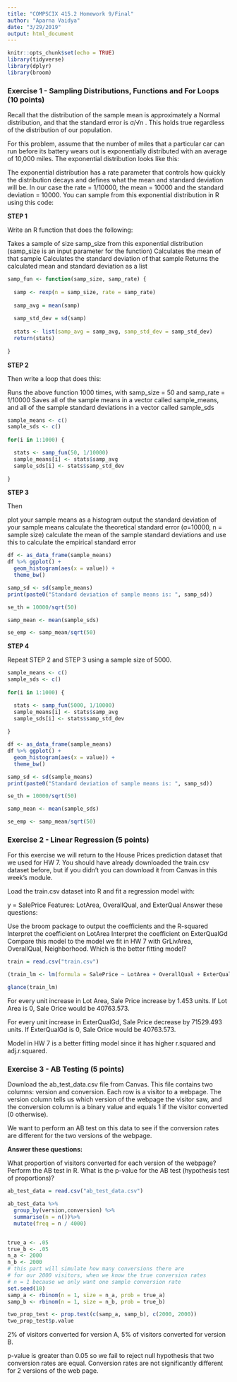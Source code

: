 ```yaml
---
title: "COMPSCIX 415.2 Homework 9/Final"
author: "Aparna Vaidya"
date: "3/29/2019"
output: html_document
---
```


```r
knitr::opts_chunk$set(echo = TRUE)
library(tidyverse)
library(dplyr)
library(broom)
```

### Exercise 1 - Sampling Distributions, Functions and For Loops (10 points)
Recall that the distribution of the sample mean is approximately a Normal distribution, and that the standard error is σ/√n
. This holds true regardless of the distribution of our population.

For this problem, assume that the number of miles that a particular car can run before its battery wears out is exponentially distributed with an average of 10,000 miles. The exponential distribution looks like this:

The exponential distribution has a rate parameter that controls how quickly the distribution decays and defines what the mean and standard deviation will be. In our case the rate = 1/10000, the mean = 10000 and the standard deviation = 10000. You can sample from this exponential distribution in R using this code:


__STEP 1__

Write an R function that does the following:

Takes a sample of size samp_size from this exponential distribution (samp_size is an input parameter for the function)
Calculates the mean of that sample
Calculates the standard deviation of that sample
Returns the calculated mean and standard deviation as a list


```r
samp_fun <- function(samp_size, samp_rate) {
  
  samp <- rexp(n = samp_size, rate = samp_rate)
  
  samp_avg = mean(samp)
  
  samp_std_dev = sd(samp)
  
  stats <- list(samp_avg = samp_avg, samp_std_dev = samp_std_dev)
  return(stats)
  
}
```

__STEP 2__

Then write a loop that does this:

Runs the above function 1000 times, with samp_size = 50 and samp_rate = 1/10000
Saves all of the sample means in a vector called sample_means, and all of the sample standard deviations in a vector called sample_sds


```r
sample_means <- c()
sample_sds <- c()
  
for(i in 1:1000) {

  stats <- samp_fun(50, 1/10000)
  sample_means[i] <- stats$samp_avg
  sample_sds[i] <- stats$samp_std_dev
  
}

```

__STEP 3__

Then

plot your sample means as a histogram
output the standard deviation of your sample means
calculate the theoretical standard error (σ=10000, n = sample size)
calculate the mean of the sample standard deviations and use this to calculate the empirical standard error


```r
df <- as_data_frame(sample_means)
df %>% ggplot() +
  geom_histogram(aes(x = value)) +
  theme_bw()

samp_sd <- sd(sample_means)
print(paste0("Standard deviation of sample means is: ", samp_sd))

se_th = 10000/sqrt(50)

samp_mean <- mean(sample_sds)

se_emp <- samp_mean/sqrt(50)

```

__STEP 4__

Repeat STEP 2 and STEP 3 using a sample size of 5000.

```r
sample_means <- c()
sample_sds <- c()
  
for(i in 1:1000) {

  stats <- samp_fun(5000, 1/10000)
  sample_means[i] <- stats$samp_avg
  sample_sds[i] <- stats$samp_std_dev
  
}

df <- as_data_frame(sample_means)
df %>% ggplot() +
  geom_histogram(aes(x = value)) +
  theme_bw()

samp_sd <- sd(sample_means)
print(paste0("Standard deviation of sample means is: ", samp_sd))

se_th = 10000/sqrt(50)

samp_mean <- mean(sample_sds)

se_emp <- samp_mean/sqrt(50)
```


### Exercise 2 - Linear Regression (5 points)

For this exercise we will return to the House Prices prediction dataset that we used for HW 7. You should have already downloaded the train.csv dataset before, but if you didn’t you can download it from Canvas in this week’s module.

Load the train.csv dataset into R and fit a regression model with:

y = SalePrice
Features: LotArea, OverallQual, and ExterQual
Answer these questions:

Use the broom package to output the coefficients and the R-squared
Interpret the coefficient on LotArea
Interpret the coefficient on ExterQualGd
Compare this model to the model we fit in HW 7 with GrLivArea, OverallQual, Neighborhood. Which is the better fitting model?

```r
train = read.csv("train.csv")

(train_lm <- lm(formula = SalePrice ~ LotArea + OverallQual + ExterQual, data = train))

glance(train_lm)

```

For every unit increase in Lot Area, Sale Price increase by 1.453 units. If Lot Area is 0, Sale Orice would be 40763.573.

For every unit increase in ExterQualGd, Sale Price decrease by 71529.493 units. If ExterQualGd is 0, Sale Orice would be 40763.573.

Model in HW 7 is a better fitting model since it has higher r.squared and adj.r.squared.


### Exercise 3 - AB Testing (5 points)

Download the ab_test_data.csv file from Canvas. This file contains two columns: version and conversion. Each row is a visitor to a webpage. The version column tells us which version of the webpage the visitor saw, and the conversion column is a binary value and equals 1 if the visitor converted (0 otherwise).

We want to perform an AB test on this data to see if the conversion rates are different for the two versions of the webpage.

__Answer these questions:__

What proportion of visitors converted for each version of the webpage?
Perform the AB test in R. What is the p-value for the AB test (hypothesis test of proportions)?

```r
ab_test_data = read.csv("ab_test_data.csv")

ab_test_data %>%
  group_by(version,conversion) %>%
  summarise(n = n())%>%
  mutate(freq = n / 4000)


true_a <- .05
true_b <- .05
n_a <- 2000
n_b <- 2000
# this part will simulate how many conversions there are
# for our 2000 visitors, when we know the true conversion rates
# n = 1 because we only want one sample conversion rate
set.seed(10)
samp_a <- rbinom(n = 1, size = n_a, prob = true_a)
samp_b <- rbinom(n = 1, size = n_b, prob = true_b)

two_prop_test <- prop.test(c(samp_a, samp_b), c(2000, 2000))
two_prop_test$p.value

```
2% of visitors converted for version A, 5% of visitors converted for version B.

p-value is greater than 0.05 so we fail to reject null hypothesis that two conversion rates are equal. Conversion rates are not significantly different for 2 versions of the web page.

